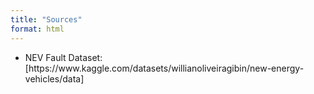 ```yaml
---
title: "Sources"
format: html
---
```



- NEV Fault Dataset: [https://www.kaggle.com/datasets/willianoliveiragibin/new-energy-vehicles/data]

